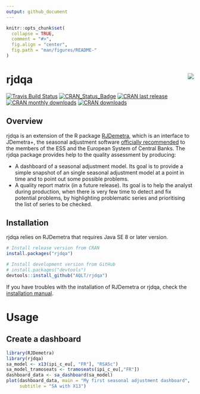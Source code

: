 ```yaml
---
output: github_document
---
```


<!-- README.md is generated from README.Rmd. Please edit that file -->

```r
knitr::opts_chunk$set(
  collapse = TRUE,
  comment = "#>",
  fig.align = "center",
  fig.path = "man/figures/README-"
)
```


# rjdqa  <img src="man/figures/logo.png" align="right" />

[![Travis Build Status](https://img.shields.io/travis/AQLT/rjdqa.svg?logo=travis)](https://travis-ci.org/AQLT/rjdqa)
[![CRAN_Status_Badge](http://www.r-pkg.org/badges/version/rjdqa)](https://cran.r-project.org/package=rjdqa)
[![CRAN last release](http://www.r-pkg.org/badges/last-release/rjdqa)](https://cran.r-project.org/package=rjdqa)
[![CRAN monthly downloads](http://cranlogs.r-pkg.org/badges/rjdqa?color=lightgrey)](https://cran.r-project.org/package=rjdqa)
[![CRAN downloads](http://cranlogs.r-pkg.org/badges/grand-total/rjdqa?color=lightgrey)](https://cran.r-project.org/package=rjdqa)

## Overview

rjdqa is an extension of the R package [RJDemetra](https://github.com/jdemetra/rjdemetra), which is an interface to JDemetra+, the seasonal adjustment software [officially recommended](https://ec.europa.eu/eurostat/cros/system/files/Jdemetra_%20release.pdf) to the members of the ESS and the European System of Central Banks. The rjdqa package provides help to the quality assessment by producing:

- A dashboard of a seasonal adjustment model. Its goal is to provide a simple snapshot of an single seasonal adjustment model at a point in time and to point out some possible problems.  
- A quality report matrix (in a future release). Its goal is to help the analyst during production, when there is very few time to detect and fix potential problems, by highlighting problematic series and prioritising the list of series to be checked.

## Installation

rjdqa relies on RJDemetra that requires Java SE 8 or later version.

```r
# Install release version from CRAN
install.packages("rjdqa")

# Install development version from GitHub
# install.packages("devtools")
devtools::install_github("AQLT/rjdqa")
```

If you have troubles with the installation of RJDemetra or rjdqa, check the [installation manual](https://github.com/jdemetra/rjdemetra/wiki/Installation-manual).


# Usage

## Create a dashboard

```r
library(RJDemetra)
library(rjdqa)
sa_model <- x13(ipi_c_eu[, "FR"], "RSA5c")
sa_model_tramoseats <- tramoseats(ipi_c_eu[,"FR"])
dashboard_data <- sa_dashboard(sa_model)
plot(dashboard_data, main = "My first seasonal adjustment dashboard",
     subtitle = "SA with X13")
```
